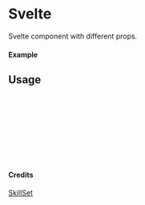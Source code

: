 
<Meta of={Svelte} title="SkillSet/Svelte" />

# Svelte

Svelte component with different props.

#### Example

<Canvas of={Svelte.Primary} />

## Usage

```ts
import { Svelte } from "yadl-ui";

const Example = () => {
  return (
      <Svelte />
  );
};

export default Example;
```

#### Credits
[SkillSet](https://skillicons.dev)
